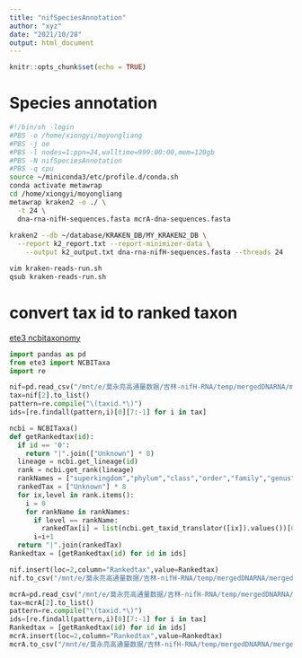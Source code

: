 ```yaml
---
title: "nifSpeciesAnnotation"
author: "xyz"
date: "2021/10/28"
output: html_document
---
```


```r
knitr::opts_chunk$set(echo = TRUE)
```

# Species annotation

```bash
#!/bin/sh -login
#PBS -o /home/xiongyi/moyongliang
#PBS -j oe
#PBS -l nodes=1:ppn=24,walltime=999:00:00,mem=120gb
#PBS -N nifSpeciesAnnotation
#PBS -q cpu
source ~/miniconda3/etc/profile.d/conda.sh
conda activate metawrap
cd /home/xiongyi/moyongliang
metawrap kraken2 -o ./ \
  -t 24 \
  dna-rna-nifH-sequences.fasta mcrA-dna-sequences.fasta
  
kraken2 --db ~/database/KRAKEN_DB/MY_KRAKEN2_DB \
  --report k2_report.txt --report-minimizer-data \
    --output k2_output.txt dna-rna-nifH-sequences.fasta --threads 24

vim kraken-reads-run.sh 
qsub kraken-reads-run.sh
```

# convert tax id to ranked taxon

[ete3 ncbitaxonomy](http://etetoolkit.org/docs/latest/tutorial/tutorial_ncbitaxonomy.html)

```python
import pandas as pd
from ete3 import NCBITaxa
import re

nif=pd.read_csv("/mnt/e/莫永亮高通量数据/吉林-nifH-RNA/temp/mergedDNARNA/mergedDNARNAfiltered/nifH.krak2",sep="\t",header=None)
tax=nif[2].to_list()
pattern=re.compile("\(taxid.*\)")
ids=[re.findall(pattern,i)[0][7:-1] for i in tax]

ncbi = NCBITaxa()
def getRankedtax(id):
  if id == '0':
    return "|".join(["Unknown"] * 8)
  lineage = ncbi.get_lineage(id)
  rank = ncbi.get_rank(lineage)
  rankNames = ["superkingdom","phylum","class","order","family","genus","species","strain"]
  rankedTax = ["Unknown"] * 8
  for ix,level in rank.items():
    i = 0
    for rankName in rankNames:
      if level == rankName:
        rankedTax[i] = list(ncbi.get_taxid_translator([ix]).values())[0]
      i=i+1
  return "|".join(rankedTax) 
Rankedtax = [getRankedtax(id) for id in ids]

nif.insert(loc=2,column="Rankedtax",value=Rankedtax)
nif.to_csv("/mnt/e/莫永亮高通量数据/吉林-nifH-RNA/temp/mergedDNARNA/mergedDNARNAfiltered/nifHtax.tsv", sep='\t', header = False)

mcrA=pd.read_csv("/mnt/e/莫永亮高通量数据/吉林-nifH-RNA/temp/mergedDNARNA/mergedDNARNAfiltered/mcrA.krak2",sep="\t",header=None)
tax=mcrA[2].to_list()
pattern=re.compile("\(taxid.*\)")
ids=[re.findall(pattern,i)[0][7:-1] for i in tax]
Rankedtax = [getRankedtax(id) for id in ids]
mcrA.insert(loc=2,column="Rankedtax",value=Rankedtax)
mcrA.to_csv("/mnt/e/莫永亮高通量数据/吉林-nifH-RNA/temp/mergedDNARNA/mergedDNARNAfiltered/mcrAtax.tsv", sep='\t', header = False)
```